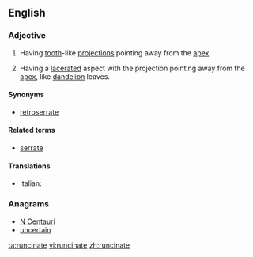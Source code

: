 ==English==

===Adjective===
{{en-adj|-}}

# {{context|botany|of leaves}} Having [[tooth]]-like [[projection]]s pointing away from the [[apex]].
# {{context|botany|of leaves}} Having a [[lacerate]]d aspect with the projection pointing away from the [[apex]], like [[dandelion]] leaves.

====Synonyms====
* {{sense|having tooth-like projections}} [[retroserrate]]

====Related terms====
* [[serrate]]

====Translations====
{{trans-top}}
* Italian: {{t-|it|roncinato}}
{{trans-mid}}

{{trans-bottom}}

===Anagrams===
* [[N Centauri#English|N Centauri]]
* [[uncertain#English|uncertain]]

[[ta:runcinate]]
[[vi:runcinate]]
[[zh:runcinate]]